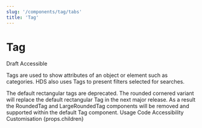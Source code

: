 ```yaml
---
slug: '/components/tag/tabs'
title: 'Tag'
---
```




# Tag

<div className="status-label-description">
  <StatusLabel variant="rounded" type="error">Draft</StatusLabel>
  <StatusLabel variant="rounded" type="success" style={{ marginLeft: 'var(--spacing-xs)' }}>Accessible</StatusLabel>
  <StatusLabelTooltip/>
</div>

<LeadParagraph>Tags are used to show attributes of an object or element such as categories. HDS also uses Tags to present filters selected for searches.</LeadParagraph>

<Notification label="Breaking change" className="siteNotification" type="alert">
  The default rectangular tags are deprecated. The rounded cornered variant will replace the default rectangular Tag in the next major release. As a result the RoundedTag and LargeRoundedTag components will be removed and supported within the default Tag component.
</Notification>

<PageTabs pageContext={props.pageContext}>
  <PageTabs.TabList>
    <PageTabs.Tab href="/">Usage</PageTabs.Tab>
    <PageTabs.Tab href="/code">Code</PageTabs.Tab>
    <PageTabs.Tab href="/accessibility">Accessibility</PageTabs.Tab>
    <PageTabs.Tab href="/customisation">Customisation</PageTabs.Tab>
  </PageTabs.TabList>
  <PageTabs.TabPanel>{props.children}</PageTabs.TabPanel>
</PageTabs>
